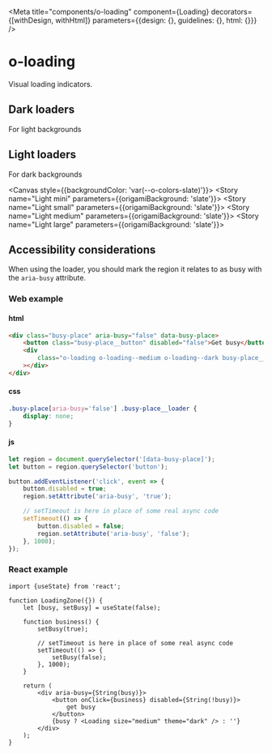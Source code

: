 
<Meta
	title="components/o-loading"
	component={Loading}
	decorators={[withDesign, withHtml]}
	parameters={{design: {}, guidelines: {}, html: {}}}
/>

# o-loading

Visual loading indicators.

## Dark loaders

For light backgrounds

<Canvas>
	<Story name="Dark mini">
		<Loading size="mini" theme="dark" />
	</Story>
	<Story name="Dark small" args={{size: 'small', theme: 'dark'}}>
		<Loading size="small" theme="dark" />
	</Story>
	<Story name="Dark medium" args={{size: 'medium', theme: 'dark'}}>
		<Loading size="medium" theme="dark" />
	</Story>
	<Story name="Dark large" args={{size: 'large', theme: 'dark'}}>
		<Loading size="large" theme="dark" />
	</Story>
</Canvas>

## Light loaders

For dark backgrounds

<Canvas style={{backgroundColor: 'var(--o-colors-slate)'}}>
	<Story name="Light mini" parameters={{origamiBackground: 'slate'}}>
		<Loading size="mini" theme="light" />
	</Story>
	<Story name="Light small" parameters={{origamiBackground: 'slate'}}>
		<Loading size="small" theme="light" />
	</Story>
	<Story name="Light medium" parameters={{origamiBackground: 'slate'}}>
		<Loading size="medium" theme="light" />
	</Story>
	<Story name="Light large" parameters={{origamiBackground: 'slate'}}>
		<Loading size="large" theme="light" />
	</Story>
</Canvas>

## Accessibility considerations

When using the loader, you should mark the region it relates to as busy with
the `aria-busy` attribute.

### Web example

#### html

```html
<div class="busy-place" aria-busy="false" data-busy-place>
	<button class="busy-place__button" disabled="false">Get busy</button>
	<div
		class="o-loading o-loading--medium o-loading--dark busy-place__loader"
	></div>
</div>
```

#### css

```css
.busy-place[aria-busy='false'] .busy-place__loader {
	display: none;
}
```

#### js

```js
let region = document.querySelector('[data-busy-place]');
let button = region.querySelector('button');

button.addEventListener('click', event => {
	button.disabled = true;
	region.setAttribute('aria-busy', 'true');

	// setTimeout is here in place of some real async code
	setTimeout(() => {
		button.disabled = false;
		region.setAttribute('aria-busy', 'false');
	}, 1000);
});
```

### React example

```tsx
import {useState} from 'react';

function LoadingZone({}) {
	let [busy, setBusy] = useState(false);

	function business() {
		setBusy(true);

		// setTimeout is here in place of some real async code
		setTimeout(() => {
			setBusy(false);
		}, 1000);
	}

	return (
		<div aria-busy={String(busy)}>
			<button onClick={business} disabled={String(!busy)}>
				get busy
			</button>
			{busy ? <Loading size="medium" theme="dark" /> : ''}
		</div>
	);
}
```
